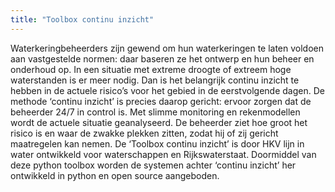 ```yaml
---
title: "Toolbox continu inzicht"
---
```



Waterkeringbeheerders zijn gewend om hun waterkeringen te laten voldoen aan vastgestelde normen: daar baseren ze het ontwerp en hun beheer en onderhoud op. 
In een situatie met extreme droogte of extreem hoge waterstanden is er meer nodig. 
Dan is het belangrijk continu inzicht te hebben in de actuele risico’s voor het gebied in de eerstvolgende dagen. 
De methode ‘continu inzicht’ is precies daarop gericht: ervoor zorgen dat de beheerder 24/7 in control is. 
Met slimme monitoring en rekenmodellen wordt de actuele situatie geanalyseerd. 
De beheerder ziet hoe groot het risico is en waar de zwakke plekken zitten, zodat hij of zij gericht maatregelen kan nemen. 
De 'Toolbox continu inzicht' is door HKV lijn in water ontwikkeld voor waterschappen en Rijkswaterstaat. 
Doormiddel van deze python toolbox worden de systemen achter 'continu inzicht' her ontwikkeld in python en open source aangeboden.

